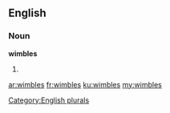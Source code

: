 ==English==

===Noun===
'''wimbles'''

# {{plural of|[[wimble]]}}

[[Category:English plurals]]

[[ar:wimbles]]
[[fr:wimbles]]
[[ku:wimbles]]
[[my:wimbles]]